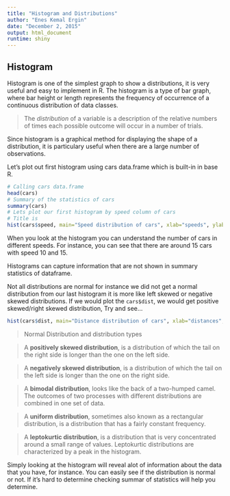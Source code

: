 ```yaml
---
title: "Histogram and Distributions"
author: "Enes Kemal Ergin"
date: "December 2, 2015"
output: html_document
runtime: shiny
---
```


Histogram
---

Histogram is one of the simplest graph to show a distributions, it is very useful and easy to implement in R. The histogram is a type of bar graph, where bar height or length represents the frequency of occurrence of a continuous distribution of data classes.

> The _distribution_ of a variable is a description of the relative numbers of times each possible outcome will occur in a number of trials.

Since histogram is a graphical method for displaying the shape of a distribution, it is particulary useful when there are a large number of observations.

Let's plot out first histogram using cars data.frame which is built-in in base R.

```r
# Calling cars data.frame
head(cars) 
# Summary of the statistics of cars
summary(cars)
# Lets plot our first histogram by speed column of cars
# Title is
hist(cars$speed, main="Speed distribution of cars", xlab="speeds", ylab="frequency")
```

When you look at the histogram you can understand the number of cars in different speeds. For instance, you can see that there are around 15 cars with speed 10 and 15.

Histograms can capture information that are not shown in summary statistics of dataframe.

Not all distributions are normal for instance we did not get a normal distribution from our last histogram it is more like left skewed or negative skewed distributions. If we would plot the ```cars$dist```, we would get positive skewed/right skewed distribution, Try and see...

```r
hist(cars$dist, main="Distance distribution of cars", xlab="distances", ylab="frequency")
```

> Normal Distribution and distribution types

> A __positively skewed distribution__, is a distribution of which the tail on the right side is longer than the one on the left side.

> A __negatively skewed distribution__, is a distribution of which the tail on the left side is longer than the one on the right side.

> A __bimodal distribution__, looks like the back of a two-humped camel. The outcomes of two processes with different distributions are combined in one set of data.

> A __uniform distribution__, sometimes also known as a rectangular distribution, is a distribution that has a fairly constant frequency.

> A __leptokurtic distribution__, is a distribution that is very concentrated around a small range of values. Leptokurtic distributions are characterized by a peak in the histogram.

Simply looking at the histogram will reveal alot of information about the data that you have, for instance. You can easily see if the distribution is normal or not. If it's hard to determine checking summar of statistics will help you determine. 